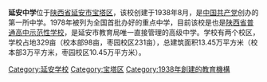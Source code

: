 {{unreferenced|time=2015-07-19T14:17:30+00:00}}
{{Infobox School
| name =陕西中学
| other_name =延中
| image = 
| motto ='''艰苦奋斗、努力学习、勇于担当、光明在前'''
| established =1938年
| type =公立
| principal =王文涛
| faculty =
| students =约7500
| address =北关校区：[[陕西省|陕西省]][[延安市|延安市]][[宝塔区|宝塔区]]北关街95号<br />枣园校区：[[陕西省|陕西省]][[延安市|延安市]][[宝塔区|宝塔区]]西北川滨河路
| tel =(+86)0911-2212261
| fax =
| mail =
| website = http://www.yazx.cn/
|district=宝塔区|telephone=|language=中文，英文|grades=3|religion=共产主义|width=|affiliation=|first_principal=蔡子文|vice_principal=李文军|director=郭博、张毛帝|uniform=建立初期：中共军服
20世纪末21世纪初：女生红色运动服，男生蓝色运动服
2008-2016：黑灰白运动服和白色T恤
2016- :常服:红色西服；运动装:男生橙色夹克，女生蓝色夹克；夏装：男生红白T恤，女生蓝白T恤
|area=|logo=<!-- 檔案不存在 宝塔山、延河校徽 -->|free_text2=边区中学校歌}}

'''延安中学'''位于[[陕西省|陕西省]][[延安市|延安市]][[宝塔区|宝塔区]]，该校创建于1938年8月，是[[中国共产党|中国共产党]]创办的第一所中学。1978年被列为全国首批办好的重点中学，目前该校是也是[[陕西省普通高中示范性学校列表|陕西省普通高中示范性学校]]，是延安市教育局唯一直接管理的高级中学。学校有两个校区，学校占地329亩（校本部98亩，枣园校区231亩），总建筑面积13.45万平方米（校本部3万平方米，枣园校区10.45万平方米）。

{{陕西教育小作品}}
{{延安市}}
{{陕西省普通高中示范性学校}}

[[Category:延安学校|Category:延安学校]]
[[Category:宝塔区|Category:宝塔区]]
[[Category:1938年創建的教育機構|Category:1938年創建的教育機構]]